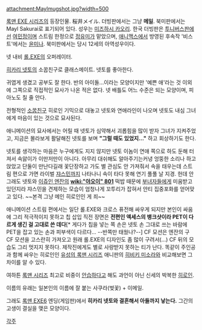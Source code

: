 attachment:Maylmugshot.jpg?width=500

[[록맨 EXE 시리즈]]의 등장인물. 桜井メイル. 더빙판에서는 그냥 '''메일'''. 북미판에서는 Mayl Sakurai로 표기되어 있다. 성우는 [[미즈하시 카오리]]. 한국 더빙판은 [[투니버스]]판에선 [[여민정]]이며 스트림 한정으로 [[정유미]]가 맡았으며, [[애니맥스]]에서 방영된 후속작 '비스트'에서는 [[윤미나]]. 북미판에서는 당시 12세의 아역성우이다.

넷 내비 [[롤.EXE]]의 오퍼레이터.

[[히카리 넷토]]의 소꿉친구로 클래스메이트. 넷토를 좋아한다.

귀엽게 생겼고 공부도 잘 한다. 반의 아이돌...이라는 모양이지만 '예쁜 애'라는 것 이외에 그쪽으로 직접적인 묘사가 나온 적은 없다. 넷 배틀도 어느 수준은 되는 모양이며, 피아노도 칠 줄 안다.

전형적인 [[소꿉친구]] 히로인 기믹으로 대놓고 넷토와 연애라인이 나오며 넷토도 내심 그녀에게 마음이 있는 것으로 묘사된다.

애니메이션의 묘사에서는 어릴 때 넷토가 심약해서 괴롭힘을 많이 받자 그녀가 지켜주었고, 지금은 몰라보게 활달해진 넷토를 보며 '''"그럴 때도 있었지..."''' 하고 회상하기도 한다.

넷토를 생각하는 마음은 누구에게도 지지 않지만 넷토 이놈이 연애 쪽으로 하도 둔해 터져서 속앓이가 이만저만이 아니다. 아무리 대쉬해도 알아주기는커녕 엉뚱한 소리나 하고 앉았고 단둘이 만난다길래 꽃단장하고 가도 별 관심도 안 가져줘서 속을 태우는데 스트림 편으로 가면 라이벌 [[쟈스민]]까지 나타나니 속이 타다 못해 연기 풀풀 날 지경. 헌데 안 그래도 넷토와 [[이쥬인 엔잔]]의 '''[[wiki:"야오이" 801]]''' 떡밥 때문에 [[부녀자]]들에게 미움받고 있던지라 쟈스민을 견제하는 모습이 엄청나게 꼬투리가 잡혀서 안티 집중포화를 얻어맞고 있다. ~~본격 그냥 메인 히로인인 게 죄~~

애니메이션 스트림 편에서는 일단 롤.EXE와 크로스 퓨전해 싸우게 되지만 본인이 싸움에 그리 적극적이지 못하고 칩 삽입 직전 장면은 '''전편인 엑세스의 뱅크샷이라 PET이 다르게 생긴 걸 고대로 쓴 데다'''[* 게다가 칩을 넣는 쪽 손은 넷토 손 그대로 쓰는 바람에 PET을 잡고 있는 손과 피부색이 다르다... --반쪽만 태웠나?--] CF 모션은 엔잔의 구 CF 모션을 고스란히 가져오고 원래 롤.EXE의 디자인도 좀 많이 구려서(...) CF 뒤의 모습도 그리 멋지지 못하다. 제작진에게도 별로 사랑받지 못하는 티가 난다. 똑같이 주인공과 함께 싸우는 히로인인 [[유성의 록맨 시리즈]] 애니판의 [[히비키 미소라]]와 비교해보면 그 차이를 알 수 있다.

여하튼 [[록맨 시리즈]] 최고로 비중이 [[안습]]하다고 해도 과언이 아닌 신세의 박복한 [[히로인]].

이름의 유래는 일본인의 이름에 잘 붙는 사쿠라(벚꽃) + 이메일.

그래도 [[록맨 EXE6]] 엔딩(게임판)에서 '''히카리 넷토와 결혼해서 아들까지 낳는다.''' 그간의 고생이 결실을 맺은 모양이다.

[[각주]]
